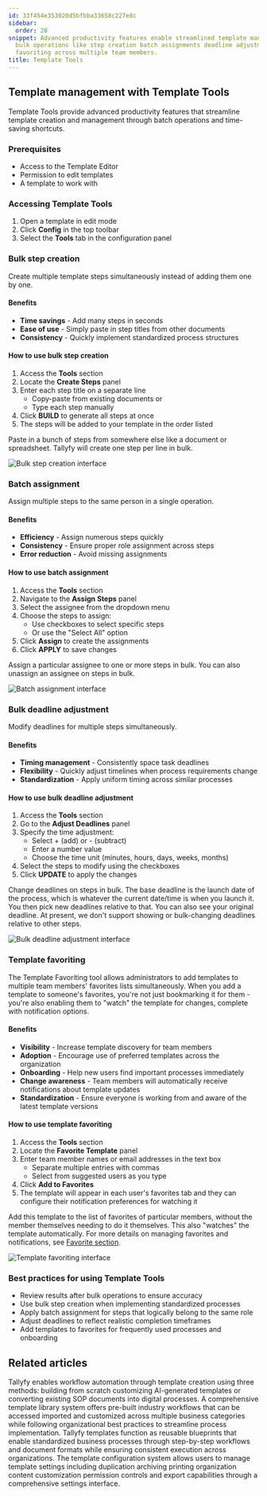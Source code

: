 ```yaml
---
id: 33f454e353020d5bfbba33658c227e8c
sidebar:
  order: 28
snippet: Advanced productivity features enable streamlined template management through
  bulk operations like step creation batch assignments deadline adjustments and template
  favoriting across multiple team members.
title: Template Tools
---
```


## Template management with Template Tools

Template Tools provide advanced productivity features that streamline template creation and management through batch operations and time-saving shortcuts.

### Prerequisites
- Access to the Template Editor
- Permission to edit templates
- A template to work with

### Accessing Template Tools
1. Open a template in edit mode
2. Click **Config** in the top toolbar
3. Select the **Tools** tab in the configuration panel

### Bulk step creation

Create multiple template steps simultaneously instead of adding them one by one.

#### Benefits
- **Time savings** - Add many steps in seconds
- **Ease of use** - Simply paste in step titles from other documents
- **Consistency** - Quickly implement standardized process structures

#### How to use bulk step creation
1. Access the **Tools** section
2. Locate the **Create Steps** panel
3. Enter each step title on a separate line
   - Copy-paste from existing documents or
   - Type each step manually
4. Click **BUILD** to generate all steps at once
5. The steps will be added to your template in the order listed

Paste in a bunch of steps from somewhere else like a document or spreadsheet. Tallyfy will create one step per line in bulk.

![Bulk step creation interface](https://screenshots.tallyfy.com/tallyfy%2Fpro%2Fdesktop-light-click-powertools-create-steps.png)

### Batch assignment

Assign multiple steps to the same person in a single operation.

#### Benefits
- **Efficiency** - Assign numerous steps quickly
- **Consistency** - Ensure proper role assignment across steps
- **Error reduction** - Avoid missing assignments

#### How to use batch assignment
1. Access the **Tools** section
2. Navigate to the **Assign Steps** panel
3. Select the assignee from the dropdown menu
4. Choose the steps to assign:
   - Use checkboxes to select specific steps
   - Or use the "Select All" option
5. Click **Assign** to create the assignments
6. Click **APPLY** to save changes

Assign a particular assignee to one or more steps in bulk. You can also unassign an assignee on steps in bulk.

![Batch assignment interface](https://screenshots.tallyfy.com/tallyfy%2Fpro%2Fdesktop-light-click-powertools-assign.png)

### Bulk deadline adjustment

Modify deadlines for multiple steps simultaneously.

#### Benefits
- **Timing management** - Consistently space task deadlines
- **Flexibility** - Quickly adjust timelines when process requirements change
- **Standardization** - Apply uniform timing across similar processes

#### How to use bulk deadline adjustment
1. Access the **Tools** section
2. Go to the **Adjust Deadlines** panel
3. Specify the time adjustment:
   - Select + (add) or - (subtract)
   - Enter a number value
   - Choose the time unit (minutes, hours, days, weeks, months)
4. Select the steps to modify using the checkboxes
5. Click **UPDATE** to apply the changes

Change deadlines on steps in bulk. The base deadline is the launch date of the process, which is whatever the current date/time is when you launch it. You then pick new deadlines relative to that. You can also see your original deadline. At present, we don't support showing or bulk-changing deadlines relative to other steps.

![Bulk deadline adjustment interface](https://screenshots.tallyfy.com/tallyfy%2Fpro%2Fdesktop-light-click-powertools-deadlines.png)

### Template favoriting

The Template Favoriting tool allows administrators to add templates to multiple team members' favorites lists simultaneously. When you add a template to someone's favorites, you're not just bookmarking it for them - you're also enabling them to "watch" the template for changes, complete with notification options.

#### Benefits
- **Visibility** - Increase template discovery for team members
- **Adoption** - Encourage use of preferred templates across the organization
- **Onboarding** - Help new users find important processes immediately
- **Change awareness** - Team members will automatically receive notifications about template updates
- **Standardization** - Ensure everyone is working from and aware of the latest template versions

#### How to use template favoriting
1. Access the **Tools** section
2. Locate the **Favorite Template** panel
3. Enter team member names or email addresses in the text box
   - Separate multiple entries with commas
   - Select from suggested users as you type
4. Click **Add to Favorites**
5. The template will appear in each user's favorites tab and they can configure their notification preferences for watching it

Add this template to the list of favorites of particular members, without the member themselves needing to do it themselves. This also "watches" the template automatically. For more details on managing favorites and notifications, see [Favorite section](/products/pro/tracking-and-tasks/tracker-view/organize-processes/how-can-i-favorite-and-filter-processes-on-tallyfy/).

![Template favoriting interface](https://screenshots.tallyfy.com/tallyfy%2Fpro%2Fdesktop-light-click-powertools-favorite.png)

### Best practices for using Template Tools
- Review results after bulk operations to ensure accuracy
- Use bulk step creation when implementing standardized processes
- Apply batch assignment for steps that logically belong to the same role
- Adjust deadlines to reflect realistic completion timeframes
- Add templates to favorites for frequently used processes and onboarding


## Related articles
<CardGrid>
<LinkTitleCard header="<b>Templates > Create a template</b>" href="/products/pro/documenting/templates/create-template/" > Tallyfy enables workflow automation through template creation using three methods: building from scratch customizing AI-generated templates or converting existing SOP documents into digital processes. </LinkTitleCard>
<LinkTitleCard header="<b>Templates > Sample Templates</b>" href="/products/pro/documenting/templates/how-can-i-access-tallyfys-sample-templates/" > A comprehensive template library system offers pre-built industry workflows that can be accessed imported and customized across multiple business categories while following organizational best practices to streamline process implementation. </LinkTitleCard>
<LinkTitleCard header="<b>Documenting > Templates</b>" href="/products/pro/documenting/templates/" > Tallyfy templates function as reusable blueprints that enable standardized business processes through step-by-step workflows and document formats while ensuring consistent execution across organizations. </LinkTitleCard>
<LinkTitleCard header="<b>Templates > Configure your template</b>" href="/products/pro/documenting/templates/config/" > The template configuration system allows users to manage template settings including duplication archiving printing organization content customization permission controls and export capabilities through a comprehensive settings interface. </LinkTitleCard>
</CardGrid>